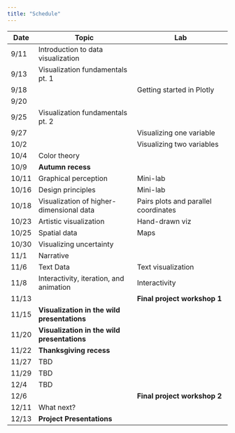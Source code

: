 ```yaml
---
title: "Schedule"
---
```


Date | Topic | Lab | 
-----|----------------------|---------------------|
9/11 | Introduction to data visualization | |
9/13 | Visualization fundamentals pt. 1 | |
9/18 |  | Getting started in Plotly | 
9/20 | | |
9/25 | Visualization fundamentals pt. 2 | | 
9/27 | | Visualizing one variable | 
10/2 | |  Visualizing two variables |
10/4 | Color theory |  | 
10/9  |  **Autumn recess**      |  |
10/11 | Graphical perception | Mini-lab | 
10/16 |  Design principles | Mini-lab |  
10/18 | Visualization of higher-dimensional data | Pairs plots and parallel coordinates |
10/23 | Artistic visualization | Hand-drawn viz |
10/25 |  Spatial data | Maps |
10/30 |  Visualizing uncertainty  | |
11/1  | Narrative  | |
11/6  | Text Data  | Text visualization |
11/8  | Interactivity, iteration, and animation | Interactivity |
11/13 | | **Final project workshop 1**  |
11/15 | **Visualization in the wild presentations** | |
11/20 | **Visualization in the wild presentations** | |
11/22 | **Thanksgiving recess** | |
11/27 | TBD ||
11/29 | TBD | |
12/4  | TBD | |
12/6  | | **Final project workshop 2**  |
12/11 | What next? ||
12/13 | **Project Presentations** ||
